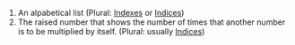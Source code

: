 #An alpabetical list (Plural: [[Indexes]] or [[Indices]])
#The raised number that shows the number of times that another number is to be multiplied by itself. (Plural: usually [[Indices]])
